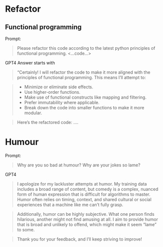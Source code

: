 


# Refactor

## Functional programming


Prompt:

> Please refactor this code according to the latest python principles of
> functional programming.  <...code...>

GPT4 Answer starts with

> "Certainly! I will refactor the code to make it more aligned with the
> principles of functional programming. This means I'll attempt to:

> - Minimize or eliminate side effects.
> - Use higher-order functions.
> - Make use of functional constructs like mapping and filtering.
> - Prefer immutability where applicable.
> - Break down the code into smaller functions to make it more modular.

> Here's the refactored code: ....


# Humour

Prompt:

> Why are you so bad at humour? Why are your jokes so lame?

GPT4

> I apologize for my lackluster attempts at humor. My training data includes a 
> broad range of content, but comedy is a complex, nuanced form of human 
> expression that is difficult for algorithms to master. Humor often relies on 
> timing, context, and shared cultural or social experiences that a machine 
> like me can't fully grasp.

> Additionally, humor can be highly subjective. What one person finds 
> hilarious, another might not find amusing at all. I aim to provide humor that 
> is broad and unlikely to offend, which might make it seem "lame" to some.

> Thank you for your feedback, and I'll keep striving to improve!


